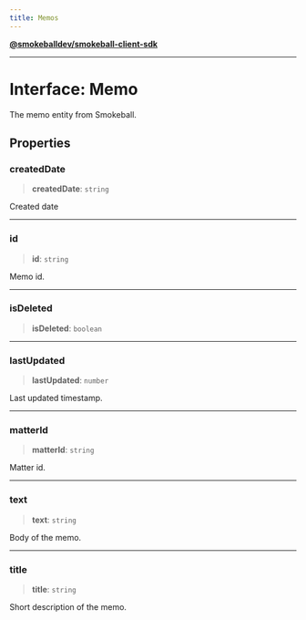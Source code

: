 ```yaml
---
title: Memos
---
```

[**@smokeballdev/smokeball-client-sdk**](./../../../../README)

***

# Interface: Memo

The memo entity from Smokeball.

## Properties

### createdDate

> **createdDate**: `string`

Created date

***

### id

> **id**: `string`

Memo id.

***

### isDeleted

> **isDeleted**: `boolean`

***

### lastUpdated

> **lastUpdated**: `number`

Last updated timestamp.

***

### matterId

> **matterId**: `string`

Matter id.

***

### text

> **text**: `string`

Body of the memo.

***

### title

> **title**: `string`

Short description of the memo.
